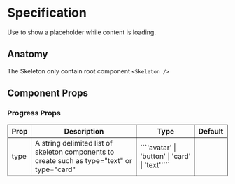 

<Meta title="Components/Skeleton/Specification" />

# Specification

Use to show a placeholder while content is loading.

## Anatomy
The Skeleton only contain root component `<Skeleton />` 

## Component Props

### Progress Props

<table border="1" style={{ borderCollapse: 'collapse', border: '1px solid gray', width: '100%', padding: '8px' }}>
  <thead>
    <tr>
      <th style={{ padding: '8px' }}>Prop</th>
      <th style={{ padding: '8px' }}>Description</th>
      <th style={{ padding: '8px' }}>Type</th>
      <th style={{ padding: '8px' }}>Default</th>
    </tr>
  </thead>
  <tbody>
    <tr>
      <td style={{ padding: '8px' }}>type</td>
      <td style={{ padding: '8px' }}>
         A string delimited list of skeleton components to create such as type="text" or type="card"
      </td>
      <td style={{ padding: '8px' }}>```'avatar' | 'button' | 'card' | 'text''```</td>
      <td style={{ padding: '8px' }}></td>
    </tr>
  </tbody>
</table>


